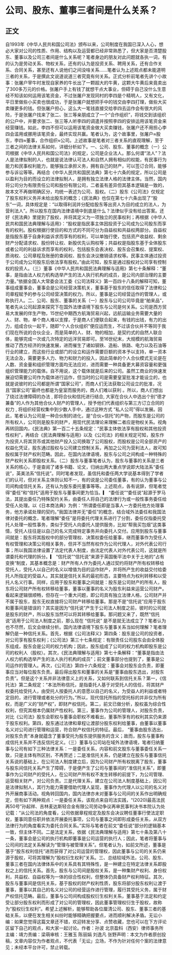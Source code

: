 # 公司、股东、董事三者间是什么关系？
## 正文
自1993年《中华人民共和国公司法》颁布以来，公司制度在我国已深入人心，想必大家对公司的性质、作用、结构以及运营都已经非常熟悉了，但大家是否清楚股东、董事以及公司三者间是什么关系呢？笔者身边的朋友对此问题就各执一词，有的认为是劳动关系、物权关系，还有的认为是投资关系、聘用关系，还有合作关系、合同关系，甚至还有人说他们之间没啥关系……笔者认为上述观点都未能道明三者的关系，于是撰此文说道说道三者究竟有何关系。正式分析前笔者先讲个小故事：张屠户宰牛时发现自家养的牛长出了一颗超大的牛黄，这颗大牛黄后来竟卖出了300多万元的价格。张屠户手上有钱了就想干点大事业，但碍于自己没什么生意经不知该如何运用该笔资金，不过张屠户发现同村的李四是个精明人，又有文化，平日里做些小买卖也很成功，于是张屠户就想把手中的钱交由李四打理，做些大买卖赚更多的钱。但张屠户担心，这么大一笔钱直接交给李四去运作会有很大的风险，于是张屠户找来了张二、张三等亲朋成立了一个“合作组织”，将钱交到该组织的公户中，并要求张二、张三等人听李四的调遣并按照李四的安排运用该笔资金来经营赚钱。如此，李四不但可以运用该笔资金做大买卖赚钱，张屠户还不用担心李四会滥用或挪用该笔资金，最终实现共赢。笔者认为，这个故事里，张屠户≈股东，李四≈董事，合作组织≈公司。上述故事是笔者对三者关系的直观理解，至于三者之间的法律关系如何，详细分析如下。一、公司、股东、董事的概念（一）公司根据《中华人民共和国公司法》的规定，公司是企业法人。那么何谓“法人”？法人是法律拟制的人，也就是说法律认可法人和自然人拥有相似的权能，有民事行为能力和民事权利能力，能够独立承担义务，拥有自己的财产，可以签订合同，能够参与诉讼等等。再结合《中华人民共和国民法典》第七十六条的规定，所以公司是以盈利为目的而设立的法律拟制人，是拥有独立法律人格的法律主体。当然，国内将公司分为有限责任公司和股份有限公司，二者虽有差异但其基本逻辑是一致的，故本文不再做明确区分，均统一表述为公司、股权。（二）股东《公司法》仅规定了股东权利义务并未给出股东的概念；《民法典》也仅在第七十六条出现了“股东”一词，具体规定是：“以取得利润并分配给股东等出资人为目的成立的法人，为营利法人”。所以股东在国内法律语境中到底是什么？法律似乎没有给出答案。还好《民法典》里提到了股权，并将其定义为一项独立的民事权利；再根据《中华人民共和国民法典理解与适用》：“股权是指民事主体因投资于公司成为公司股东而享有的权利。股权根据行使目的和方式的不同可分为自益权和共益权两部分。自益权是指股东基于自身利益诉求而享有的权利，可以单独行使，包括资产收益权、剩余财产分配请求权、股份转让权、新股优先认购权等；共益权是指股东基于全体股东或者公司的利益诉求而享有的权利，包括股东会表决权、股东会召集权、提案权、质询权、公司章程及账册的查阅权、股东会决议撤销请求权等。民事主体通过投资于公司成为公司股东后依法享有股权。”由此可知，股东是通过股权对公司享有控制权的投资人。（三）董事《中华人民共和国民法典理解与适用》第七十条解释：“董事，是指由法人权力机构选举产生的法人执行机构的成员，是公司内部治理的主要力量。”依据全国人大常委会法工委《公司法释义》第一百四十八条的解释可知，董事组成董事会，董事会是公司经营决策机关，董事基于股东的信任取得了法律和公司章程赋予的参与公司经营决策的权力。所以，董事是公司经营运作的管理人，或称执行人。二、公司、股东、董事的关系（一）股东与公司公司毕竟是“舶来品”，笔者先从公司起源来探究下在国外法律语境下股东与公司是何关系。公司是西方贸易大发展的伴生产物，15世纪中期西方航海贸易兴起，远航运输业务需要大量的人、财、物，单个商人难以支撑，于是商人们便联合起来，有钱的出钱，有力的出力，组成合伙一起干，随即“个人合伙组织”便应运而生，不过该合伙并不等同于我们现在所说的合伙企业，而是简单的人、财、物的相加，是契约式的自然人联合体，能够完成一次或几次特定的远洋贸易即可。至16世纪末，大规模的航海贸易推动了西方经济的快速发展，进而催生了诸如钢铁、造船、铁路、电力以及石油等行业的建立，而这些行业或部门的设立和运作需要巨额的资本予以支持，单一资本无法企及，需要更多人力、物力和财力的投入，因此简单的个人合伙模式无论是在人数、资金量和组织管理方面均无法应对，进而需要一种具备更大募资容量和更强组织管理能力的载体。自不用说，这个载体就是后来的公司。虽然工商业的快速发展迫切需要公司作为载体进行运作，但当时的公司是需要皇室批准才能设立的，也就是说彼时的公司都是所谓“国家公司”，而商人们无法获取公司设立的批准，况且“国家公司”最终也都是为皇室而服务的，商人们难以获利 。所以，商人们想出了绕过法律障碍的办法 , 即将合伙和信托进行结合, 大家在合伙人中选出个别“德才兼备”的人作为其他合伙人财产的管理人，授予他们代表组织与第三方订立合同的权力 , 将组织经营权集中到少数人手中，通过这种方式 “私人公司”得以发展。因此，笔者认为公司是一种合伙制的进化，是“合伙+信托”的产物，而股东是公司的所有权人，公司则是股东的财产，用现代民法理论来理解二者应是物权关系。视角再转回国内，《民法典》第一百二十五条规定：“民事主体依法享有股权和其他投资性权利”，再结合《民法典理解与适用》以及《公司法》的相关规定可知，股东作为投资人将其货币或其他财产投入公司换取了公司股权，而股权是公司全部资产的权益化凭证，股东通过股权与公司建立控制关系，再加之公司为营利法人，故可知股权属于财产权利范畴。因此，在国内法律语境，股东与公司之间构成一种特殊的财产权利关系即股权关系。（二）股东与董事笔者认为，股东与董事的关系是三者关系的核心，于是查阅了诸多书籍、论文，归纳出两大重点学说即大陆法系“委任说”，英美法系“信托说”。同时笔者发现，虽信托和委任两大学说基本得到了学者们的认可，但对关系主体则认知不一，有的说是公司委任董事，有的认为董事与公司间构成信托关系，还有认为股东委托董事等等。上述观点，各有说辞，但笔者觉得“委任”和“信托”适用于股东与董事间更为恰当。▎ “委任说”“委任说”起源于罗马法，其提出委任乃特殊契约关系，由委任人将自己的法律行为或一般性事务委任给受任人处理。以《日本商法典》为例：“所谓委任即是当事人一方委托他方处理事务，他方承诺处理的契约。”我国法律并无“委任”的概念，结合域外法委任和我国法律对委托的概念，笔者理解“委任”是将委托代理关系进行了分割，委任仅指委托受托人处理一般性事务，类似于受托人向委托人提供服务，比如“帮我买包烟”这类事情，受托人往往是以自己的名义完成特定事务并向委托人交付。应用到股东与董事间就是：股东将其股权中的部分管理权、决策权委任给董事，继而董事作为受任人有权管理和决策公司相关事务，但并不当然有权作为公司代理人，对外代表公司行事；所以我国法律设置了法定代表人制度，由法定代表人对外代表公司，这就是所谓委托和代理的拆分。▎ “信托说”“信托说”来源于英国衡平法中关于土地的“占有变换“制度，其基本概念是：财产所有人作为委托人通过契约将财产所有权转移给受托人，受托人以自己的名义以增值为目的运作财产，并将所产生的收益交付给委托人所指定的受益人。其实就是信托关系的最初形态，主要特点为权利转移和以受托人名义行事。同样，应用于股东和董事之间就是：股东是公司财产的所有人，股东将公司财产所有权转移给董事，董事以董事的名义为股东利益来运营公司财产。看起来逻辑很顺畅，但存在一个重大问题，即公司具有独立法律人格，公司财产并不属于股东，股东无权直接将公司财产转移给董事。那是不是“信托说”应用于股东和董事间是错误的？其实是因为“信托说”产生于公司法人制度之前，彼时的公司就是股东的财产，所以股东当然可以将其转移给董事。那问题又来了，既然“信托说”适用于公司法人制度之前，那么现在 “信托说” 是不是就无法成立了？笔者认为也不尽然，后文会继续分析。国内法律语境下股东与董事关系当如何理解？笔者理解仍是一种信托关系。首先，根据《公司法释义》第四条：股东是公司的投资者，对公司享有股东权利；《公司法》第三十七条规定：有限责任公司股东会由全体股东组成，股东会是公司的权力机构；因此，股东组成了公司的权力机构即股东是公司的权利人（股权）。其次，《民法典理解与适用》第七十条解释：“董事是指由法人权力机构选举产生的法人执行机构的成员”；前文董事部分也提到了，董事是公司运作的管理人。再次，《公司法》第四十六条规定：董事会对股东会负责，即董事应当对每位股东负责。最后得出股东和董事的关系是“董事由股东选出，对股东负责”。但是这个关系并非法律意义上的关系，又如何联系到信托关系？第一，《信托法》第二条规定：“本法所称信托，是指委托人基于对受托人的信任，将其财产权委托给受托人，由受托人按委托人的意愿以自己的名义，为受益人的利益或者特定目的，进行管理或者处分的行为。”所以，现代信托所指的受托标的并非仅为所有权，而是广义的“财产权”，即财产权信托。第二，前文已做分析，股权虽为综合性权利，但究其根本仍属财产性权利。第三，董事作为公司的管理人，对股东负责，对比《公司法》股东会职权与董事会职权不难看出，董事所享有的权利其实仍来源于股东权利。第四，股东通过法律和章程让渡部分股东权利给董事，由董事以董事名义对公司进行管理和运营，符合财产权信托的特征。最后， “董事由股东选出，对股东负责”本身就蕴含了董事受托为股东提供服务的含义；故而，股东与董事构成信托关系并不违反信托定义。（三）董事与公司站在域外法律语境，笔者归纳董事与公司有如下三种法律关系：一是委任关系，内容和前文股东与董事委任关系一致，只是主体有所区别，不再赘述；二是准信托关系，仍是建立在股东与董事信托关系说的基础上，在公司法人制度建立后，因为公司财产所有权脱离了股东，董事与股东间信托关系产生了障碍，于是便产生了公司与董事间的“准信托关系”，即董事作为公司财产的受托人，在公司财产所有权不发生转移的前提下，为公司管理、运营相关财产，对公司负责。三是代理关系，建立在公司法人制度基础上，因公司是法律拟制人，其行为能力需要借助代理人呈现，董事作为代理人以公司的名义对外开展商事活动。视角转回国内，国内法律亦未对董事与公司间的关系作出明确规定，但有如下两种观点：一是委任关系，该观点来自司法实践，“(2020)最高法民再50号”孙起祥、吉林麦达斯轻合金有限公司劳动争议再审民事判决书本院认为处记载：“从公司法的角度看，公司依据章程规定及股东会决议聘任董事行使法定职权，董事同意任职并依法开展委托事项，公司与董事之间即形成委任关系，从双方法律行为的角度看实为委托合同关系。”实际与笔者在前文“委任说”部分的逻辑基本一致，但主体不同。二是法定关系，依据《民法典理解与适用》第七十条及第八十一条，董事会是公司的执行机构即董事是公司运营的执行人；因此，笔者将董事与公司间的法定关系解读为“管理与被管理关系”。但笔者认为，如前文所述，董事是基于“股东权利信托”进而获得了对公司运营的管理权，因此董事与公司的关系仍来源于股权，可将其理解为“股权衍生权利”关系。三、总结较域外法，公司、股东、董事三者在国内法律体系中的关系具有其特殊性，是一种建立在特定法律关系即股权之上的信托关系。首先，股东与公司间是股权关系，是一种集财产权利、身份权利，共益权、自益权等为一体的综合性权利，但整体仍具备财产权利特征。其次，股东与董事间是信托关系，基于股权的财产权利性质，股东将部分股东权利让渡于董事，董事以其自己的名义对公司的经营运作进行管理，履行其受托义务，属于财产权信托范畴。最后，董事与公司间构成股权衍生权利关系，董事基于法定和约定受让部分股东权利而形成了对公司的管理权，因此董事管理权衍生于股权，故称为“股权衍生权利”。希望上述解析，能够帮助各位厘清公司、股东、董事三者的基础关系，以便在发生相关纠纷时能够精确把握要点，进而顺利解决矛盾。无讼小编：如果您觉得这篇文章还不错，欢迎转发分享、点赞收藏，您也可以在下方评论区留下自己的观点，和大家一起讨论。作者：孙波 北京盈科（西安）律师事务所主编：靖力责编：梁萌审核：王雅玉 陈丽娟 刘逸凡 张野声明：本文为作者原创投稿，文章内容仅为作者观点，不代表「无讼」立场，不作为针对任何个案的法律意见；未经本平台许可，禁止转载。
